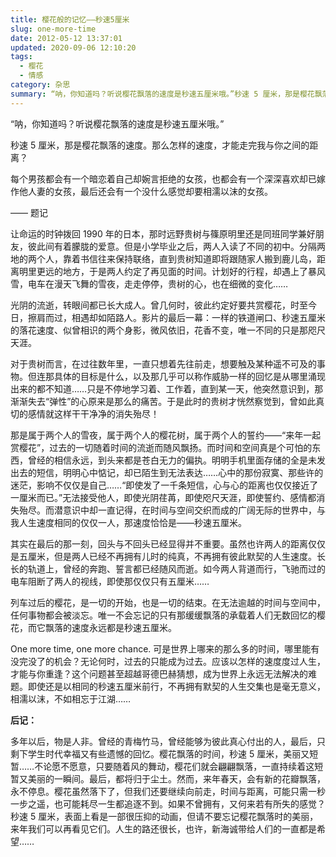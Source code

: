 ```yaml
---
title: 樱花般的记忆——秒速5厘米
slug: one-more-time
date: 2012-05-12 13:37:01
updated: 2020-09-06 12:10:20
tags:
  - 樱花
  - 情感
category: 杂思
summary: “呐，你知道吗？听说樱花飘落的速度是秒速五厘米哦。”秒速 5 厘米，那是樱花飘落的速度。那么怎样的速度，才能走完我与你之间的距离？
---
```


“呐，你知道吗？听说樱花飘落的速度是秒速五厘米哦。”

秒速 5 厘米，那是樱花飘落的速度。那么怎样的速度，才能走完我与你之间的距离？

每个男孩都会有一个暗恋着自己却婉言拒绝的女孩，也都会有一个深深喜欢却已嫁作他人妻的女孩，最后还会有一个没什么感觉却要相濡以沫的女孩。

—— 题记

让命运的时钟拨回 1990 年的日本，那时远野贵树与篠原明里还是同班同学兼好朋友，彼此间有着朦胧的爱意。但是小学毕业之后，两人入读了不同的初中。分隔两地的两个人，靠着书信往来保持联络，直到贵树知道即将跟随家人搬到鹿儿岛，距离明里更远的地方，于是两人约定了再见面的时间。计划好的行程，却遇上了暴风雪，电车在漫天飞舞的雪夜，走走停停，贵树的心，也在细微的变化……

光阴的流逝，转眼间都已长大成人。曾几何时，彼此约定好要共赏樱花，时至今日，擦肩而过，相遇却如陌路人。影片的最后一幕：一样的铁道闸口、秒速五厘米的落花速度、似曾相识的两个身影，微风依旧，花香不变，唯一不同的只是那咫尺天涯。

对于贵树而言，在过往数年里，一直只想着先往前走，想要触及某种遥不可及的事物。但连那具体的目标是什么，以及那几乎可以称作威胁一样的回忆是从哪里涌现出来的都不知道……只是不停地学习着、工作着，直到某一天，他突然意识到，那渐渐失去“弹性”的心原来是那么的痛苦。于是此时的贵树才恍然察觉到，曾如此真切的感情就这样干干净净的消失殆尽！

那是属于两个人的雪夜，属于两个人的樱花树，属于两个人的誓约——“来年一起赏樱花”，过去的一切随着时间的流逝而随风飘扬。而时间和空间真是个可怕的东西，曾经的相信永远，到头来都是苍白无力的偏执。明明手机里面存储的全是未发出去的短信，明明心中惦记，却已陌生到无法表达……心中的那份寂寞、那些许的迷茫，影响不仅仅是自己……“即使发了一千条短信，心与心的距离也仅仅接近了一厘米而已。”无法接受他人，即使光阴荏苒，即使咫尺天涯，即使誓约、感情都消失殆尽。而潜意识中却一直记得，在时间与空间交织而成的广阔无际的世界中，与我人生速度相同的仅仅一人，那速度恰恰是——秒速五厘米。

其实在最后的那一刻，回头与不回头已经显得并不重要。虽然也许两人的距离仅仅是五厘米，但是两人已经不再拥有儿时的纯真，不再拥有彼此默契的人生速度。长长的轨道上，曾经的奔跑、誓言都已经随风而逝。如今两人背道而行，飞驰而过的电车阻断了两人的视线，即使那仅仅只有五厘米……

列车过后的樱花，是一切的开始，也是一切的结束。在无法逾越的时间与空间中，任何事物都会被淡忘。唯一不会忘记的只有那缓缓飘落的承载着人们无数回忆的樱花，而它飘落的速度永远都是秒速五厘米。

One more time, one more chance. 可是世界上哪来的那么多的时间，哪里能有没完没了的机会？无论何时，过去的只能成为过去。应该以怎样的速度度过人生，才能与你重逢？这个问题甚至超越哥德巴赫猜想，成为世界上永远无法解决的难题。即使还是以相同的秒速五厘米前行，不再拥有默契的人生交集也是毫无意义，相濡以沫，不如相忘于江湖……

**后记：**

多年以后，物是人非。曾经的青梅竹马，曾经能够为彼此真心付出的人，最后，只剩下学生时代幸福又有些遗憾的回忆。樱花飘落的时间，秒速 5 厘米，美丽又短暂……不论愿不愿意，只要随着风的舞动，樱花们就会翩翩飘落，一直持续着这短暂又美丽的一瞬间。最后，都将归于尘土。然而，来年春天，会有新的花瓣飘落，永不停息。樱花虽然落下了，但我们还要继续向前走，时间与距离，可能只需一秒一步之遥，也可能耗尽一生都追逐不到。如果不曾拥有，又何来若有所失的感觉？秒速 5 厘米，表面上看是一部很压抑的动画，但请不要忘记樱花飘落时的美丽，来年我们可以再看见它们。人生的路还很长，也许，新海诚带给人们的一直都是希望……

